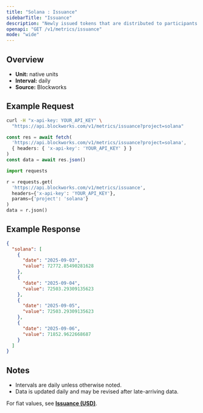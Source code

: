 ```yaml
---
title: "Solana : Issuance"
sidebarTitle: "Issuance"
description: "Newly issued tokens that are distributed to participants (such as validators, miners, or stakers) as compensation for participating in consensus."
openapi: "GET /v1/metrics/issuance"
mode: "wide"
---
```


## Overview

- **Unit:** native units
- **Interval:** daily
- **Source:** Blockworks

## Example Request

<CodeGroup>

```bash cURL
curl -H "x-api-key: YOUR_API_KEY" \
  "https://api.blockworks.com/v1/metrics/issuance?project=solana"
```

```typescript TypeScript
const res = await fetch(
  'https://api.blockworks.com/v1/metrics/issuance?project=solana',
  { headers: { 'x-api-key': 'YOUR_API_KEY' } }
)
const data = await res.json()
```

```python Python
import requests

r = requests.get(
  'https://api.blockworks.com/v1/metrics/issuance',
  headers={'x-api-key': 'YOUR_API_KEY'},
  params={'project': 'solana'}
)
data = r.json()
```

</CodeGroup>

## Example Response

```json
{
  "solana": [
    {
      "date": "2025-09-03",
      "value": 72772.85490281628
    },
    {
      "date": "2025-09-04",
      "value": 72503.29309135623
    },
    {
      "date": "2025-09-05",
      "value": 72503.29309135623
    },
    {
      "date": "2025-09-06",
      "value": 71852.9622668687
    }
  ]
}
```

## Notes
- Intervals are daily unless otherwise noted.
- Data is updated daily and may be revised after late-arriving data.


<Note>For fiat values, see **[Issuance (USD)](./issuance-usd)**.</Note>